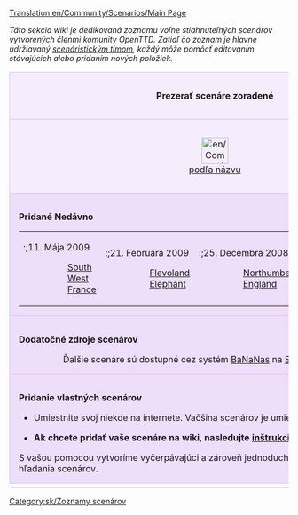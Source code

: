 [[Translation:en/Community/Scenarios/Main Page]]


''Táto sekcia wiki je dedikovaná zoznamu voľne stiahnuteľných scenárov vytvorených členmi komunity OpenTTD. Zatiaľ čo zoznam je hlavne udržiavaný [[sk/Scenáristický Tím|scenáristickým tímom]], každý môže pomôcť editovaním stávajúcich alebo pridaním nových položiek.''

{{en/-}}

{| cellspacing="3" class="mainpagetable" align="center" width="100%"
|- valign="top" 
|colspan="7" style="font-size: 100%; BACKGROUND-COLOR: #F5EDFC; border: 1px solid #E1BBFF; margin: 0; padding: 1em; text-align: center"|<font size="3">'''Prezerať scenáre zoradené'''</font>
|-
|style="font-size: 100%; BACKGROUND-COLOR: #F5EDFC; border: 1px solid #E1BBFF; margin: 0; padding: 1em; text-align: center; width:14%"|[[File:en/Community/Scenarios/Scnlist-alphabetical.png|48px]]<br />[[sk/Community/Scenarios/Zoznam scenárov|podľa názvu]]
|style="font-size: 100%; BACKGROUND-COLOR: #F5EDFC; border: 1px solid #E1BBFF; margin: 0; padding: 1em; text-align: center; width:14%"|[[File:en/Community/Scenarios/Scnlist-difficulty.png|48px]]<br />[[sk/Community/Scenarios/Difficulty/Main Page|podľa obtiažnosti]]
|style="font-size: 100%; BACKGROUND-COLOR: #F5EDFC; border: 1px solid #E1BBFF; margin: 0; padding: 1em; text-align: center; width:14%"|[[File:en/Community/Scenarios/Scnlist-industries.png|48px]]<br />[[sk/Zoznam scenárov podľa množstva priemyslu|podľa množstva priemyslu]]
|style="font-size: 100%; BACKGROUND-COLOR: #F5EDFC; border: 1px solid #E1BBFF; margin: 0; padding: 1em; text-align: center; width:14%"|[[File:en/Community/Scenarios/Scnlist-relief.png|48px]]<br />[[sk/Zoznam scenárov podľa reliéfu|podľa reliéfu]]
|style="font-size: 100%; BACKGROUND-COLOR: #F5EDFC; border: 1px solid #E1BBFF; margin: 0; padding: 1em; text-align: center; width:14%"|[[File:en/Community/Scenarios/Scnlist-setting.png|48px]]<br />[[sk/Zoznam scenárov podľa prostredia|podľa prostredia]]
|style="font-size: 100%; BACKGROUND-COLOR: #F5EDFC; border: 1px solid #E1BBFF; margin: 0; padding: 1em; text-align: center; width:14%"|[[File:en/Community/Scenarios/Scnlist-size.png|48px]]<br />[[sk/Zoznam scenárov podľa veľkosti|podľa veľkosti]]
|style="font-size: 100%; BACKGROUND-COLOR: #F5EDFC; border: 1px solid #E1BBFF; margin: 0; padding: 1em; text-align: center; width:14%"|[[File:en/Community/Scenarios/Scnlist-realworld.png|48px]]<br />[[sk/Zoznam scenárov založených na reálnom svete|podľa reálneho sveta]]
|-
|colspan="7" style="font-size: 100%; BACKGROUND-COLOR: #EDDEFA; border: 1px solid #E1BBFF; margin: 0; padding: 1em 1em 0em 1em; text-align: left;"|

<font size="3">'''Pridané Nedávno'''</font>

{| style="BACKGROUND-COLOR: #EDDEFA"
|- valign="top"
|
:;11. Mája 2009
::[[en/Community/Scenarios/South West France|South West France]]
|
:;21. Februára 2009
::[[en/Community/Scenarios/Flevoland|Flevoland]]
::[[en/Community/Scenarios/Elephant|Elephant]]
|
:;25. Decembra 2008
::[[en/Community/Scenarios/Northumberland, England|Northumberland, England]]
|
:;08. Decembra 2008
::[[en/Community/Scenarios/South Yorkshire|South Yorkshire]]
|}

|-
|colspan="7" style="font-size: 100%; BACKGROUND-COLOR: #EDDEFA; border: 1px solid #E1BBFF; margin: 0; padding: 1em 1em 0em 1em; text-align: left;"|

<font size="3">'''Dodatočné zdroje scenárov'''</font>

::Ďalšie scenáre sú dostupné cez systém [[sk/Bananas|BaNaNas]] na [http://bananas.openttd.org/en/scenario/ Scenáre BaNaNas].

|-
|colspan="7" style="font-size: 100%; BACKGROUND-COLOR: #EDDEFA; border: 1px solid #E1BBFF; margin: 0; padding: 1em 1em 0em 1em; text-align: left;"|

<font size="3">'''Pridanie vlastných scenárov'''</font>

*Umiestnite svoj niekde na internete. Vačšina scenárov je umiestnená na [http://tt-forums.net tt-forums].

*'''Ak chcete pridať vaše scenáre na wiki, nasledujte [[en/Scenáristický Tím#ako-pridat-scenar-sk|inštrukcie scenáristického tímu]].'''

S vašou pomocou vytvoríme vyčerpávajúci a zároveň jednoduchý spôsob ukladania a hľadania scenárov.

|-
|}

[[Category:sk/Zoznamy scenárov]]